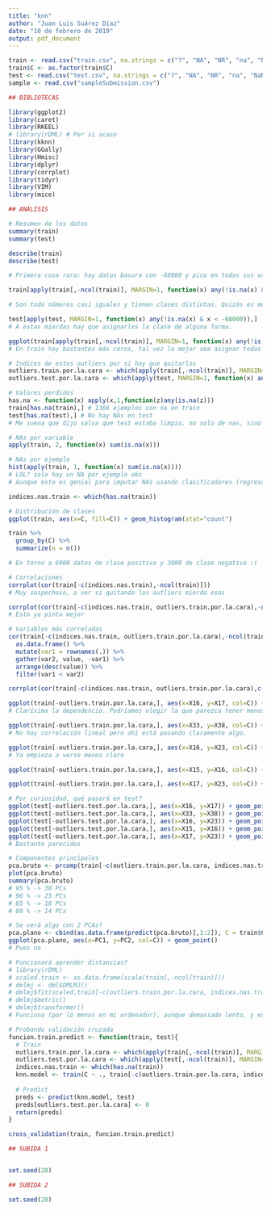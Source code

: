 ```yaml
---
title: "knn"
author: "Juan Luis Suárez Díaz"
date: "10 de febrero de 2019"
output: pdf_document
---
```


```r
train <- read.csv("train.csv", na.strings = c("?", "NA", "NR", "na", "NaN", "nan"))
train$C <- as.factor(train$C)
test <- read.csv("test.csv", na.strings = c("?", "NA", "NR", "na", "NaN", "nan"))
sample <- read.csv("sampleSubmission.csv")

## BIBLIOTECAS

library(ggplot2)
library(caret)
library(RKEEL)
# library(rDML) # Por si acaso
library(kknn)
library(GGally)
library(Hmisc)
library(dplyr)
library(corrplot)
library(tidyr)
library(VIM)
library(mice)
```

```r
## ANÁLISIS

# Resumen de los datos
summary(train)
summary(test)
```

```r
describe(train)
describe(test)
```

```r
# Primera cosa rara: hay datos basura con -68000 y pico en todas sus variables.

train[apply(train[,-ncol(train)], MARGIN=1, function(x) any(!is.na(x) & x < -68000)),]

# Son todo números casi iguales y tienen clases distintas. Quizás es mejor eliminarlos todos. Problema: también hay datos de este tipo en test
```

```r
test[apply(test, MARGIN=1, function(x) any(!is.na(x) & x < -68000)),]
# A estas mierdas hay que asignarles la clase de alguna forma.
```

```r
ggplot(train[apply(train[,-ncol(train)], MARGIN=1, function(x) any(!is.na(x) & x < -68000)),], aes(x=C, fill=C)) + geom_histogram(stat="count")
# En train hay bastantes más ceros, tal vez lo mejor sea asignar todas las test a 0.
```

```r
# Índices de estos outliers por si hay que quitarlos
outliers.train.por.la.cara <- which(apply(train[,-ncol(train)], MARGIN=1, function(x) any(!is.na(x) & x < -68000)))
outliers.test.por.la.cara <- which(apply(test, MARGIN=1, function(x) any(!is.na(x) && x < -68000)))
```

```r
# Valores perdidos
has.na <- function(x) apply(x,1,function(z)any(is.na(z)))
train[has.na(train),] # 1366 ejemplos con na en train
test[has.na(test),] # No hay NAs en test
# Me suena que dijo salva que test estaba limpio, no solo de nas, sino de ruido también
```

```r
# NAs por variable
apply(train, 2, function(x) sum(is.na(x)))
```

```r
# NAs por ejemplo
hist(apply(train, 1, function(x) sum(is.na(x))))
# LOL? solo hay un NA por ejemplo oks
# Aunque esto es genial para imputar NAs usando clasificadores (regresores más bien).
```

```r
indices.nas.train <- which(has.na(train))
```


```r
# Distribución de clases
ggplot(train, aes(x=C, fill=C)) + geom_histogram(stat="count")

train %>%
  group_by(C) %>%
  summarize(n = n())

# En torno a 6000 datos de clase positiva y 3000 de clase negativa :(
```

```r
# Correlaciones
corrplot(cor(train[-c(indices.nas.train),-ncol(train)]))
# Muy sospechoso, a ver si quitando los outliers mierda esos
```

```r
corrplot(cor(train[-c(indices.nas.train, outliers.train.por.la.cara),-ncol(train)]))
# Esto ya pinta mejor
```

```r
# Variables más correladas
cor(train[-c(indices.nas.train, outliers.train.por.la.cara),-ncol(train)]) %>%
  as.data.frame() %>%
  mutate(var1 = rownames(.)) %>%
  gather(var2, value, -var1) %>%
  arrange(desc(value)) %>%
  filter(var1 < var2)
```

```r
corrplot(cor(train[-c(indices.nas.train, outliers.train.por.la.cara),c(16,17,33,38,23,15,40,46,31,21,26)]))

```

```r
ggplot(train[-outliers.train.por.la.cara,], aes(x=X16, y=X17, col=C)) + geom_point()
# Clarísima la dependencia. Podríamos elegir la que parezca tener menos ruido para clasificar
```

```r
ggplot(train[-outliers.train.por.la.cara,], aes(x=X33, y=X38, col=C)) + geom_point()
# No hay correlación lineal pero ahí está pasando claramente algo.
```

```r
ggplot(train[-outliers.train.por.la.cara,], aes(x=X16, y=X23, col=C)) + geom_point()
# Ya empieza a verse menos claro
```

```r
ggplot(train[-outliers.train.por.la.cara,], aes(x=X15, y=X16, col=C)) + geom_point()
```

```r
ggplot(train[-outliers.train.por.la.cara,], aes(x=X17, y=X23, col=C)) + geom_point()
```

```r
# Por curiosidad, qué pasará en test?
ggplot(test[-outliers.test.por.la.cara,], aes(x=X16, y=X17)) + geom_point()
ggplot(test[-outliers.test.por.la.cara,], aes(x=X33, y=X38)) + geom_point()
ggplot(test[-outliers.test.por.la.cara,], aes(x=X16, y=X23)) + geom_point()
ggplot(test[-outliers.test.por.la.cara,], aes(x=X15, y=X16)) + geom_point()
ggplot(test[-outliers.test.por.la.cara,], aes(x=X17, y=X23)) + geom_point()
# Bastante parecidos
```

```r
# Componentes principales
pca.bruto <- prcomp(train[-c(outliers.train.por.la.cara, indices.nas.train),-ncol(train)], center=T, scale=T)
plot(pca.bruto)
summary(pca.bruto)
# 95 % -> 30 PCs
# 90 % -> 23 PCs
# 85 % -> 18 PCs
# 80 % -> 14 PCs
```

```r
# Se verá algo con 2 PCAs?
pca.plano <- cbind(as.data.frame(predict(pca.bruto)[,1:2]), C = train$C[-c(outliers.train.por.la.cara, indices.nas.train)])
ggplot(pca.plano, aes(x=PC1, y=PC2, col=C)) + geom_point()
# Pues no
```

```r
# Funcionará aprender distancias?
# library(rDML)
# scaled.train <- as.data.frame(scale(train[,-ncol(train)]))
# dmlmj <- dml$DMLMJ()
# dmlmj$fit(scaled.train[-c(outliers.train.por.la.cara, indices.nas.train),], train[-c(outliers.train.por.la.cara, indices.nas.train),ncol(train)])
# dmlmj$metric()
# dmlmj$transformer()
# Funciona (por lo menos en mi ordenador), aunque demasiado lento, y este es de los rápidos :(
```

```r
# Probando validación cruzada
funcion.train.predict <- function(train, test){
  # Train
  outliers.train.por.la.cara <- which(apply(train[,-ncol(train)], MARGIN=1, function(x) any(!is.na(x) & x < -68000)))
  outliers.test.por.la.cara <- which(apply(test[,-ncol(train)], MARGIN=1, function(x) any(!is.na(x) && x < -68000)))
  indices.nas.train <- which(has.na(train))
  knn.model <- train(C ~ ., train[-c(outliers.train.por.la.cara, indices.nas.train),], method="knn", preProcess = c("center", "scale"))
  
  # Predict
  preds <- predict(knn.model, test)
  preds[outliers.test.por.la.cara] <- 0
  return(preds)
}

cross_validation(train, funcion.train.predict)
```

```r
## SUBIDA 1


set.seed(28)

```


```r
## SUBIDA 2

set.seed(28)
```

